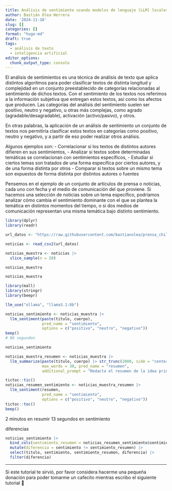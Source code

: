 ```yaml
---
title: Análisis de sentimiento usando modelos de lenguaje (LLM) locales en R
author: Bastián Olea Herrera
date: '2024-11-18'
slug: []
categories: []
format: "hugo-md"
draft: true
tags:
  - análisis de texto
  - inteligencia artificial
editor_options: 
  chunk_output_type: console
---
```


El análisis de sentimientos es una técnica de análisis de texto que aplica distintos algoritmos para poder clasificar textos de distinta longitud y complejidad en un conjunto preestablecido de categorías relacionadas al sentimiento de dichos textos. Con el sentimiento de los textos nos referimos a la información subjetiva que entregan estos textos, así como los afectos que producen. Las categorías del análisis del sentimiento suelen ser positivo, neutro y negativo, u otras más complejas, como agrado (agradable/desagradable), activación (activo/pasivo), y otros.

En otras palabras, la aplicación de un análisis de sentimiento un conjunto de textos nos permitiría clasificar estos textos en categorías como positivo, neutro y negativo, y a partir de eso poder realizar otros análisis.

Algunos ejemplos son: 
- Correlacionar si los textos de distintos autores difieren en sus sentimientos,
- Analizar si textos sobre determinadas temáticas se correlacionan con sentimientos específicos,
- Estudiar si ciertos temas son tratados de una forma específica por ciertos autores, y de una forma distinta por otros
- Comparar si textos sobre un mismo tema son expuestos de forma distinta por distintos autores o fuentes

Pensemos en el ejemplo de un conjunto de artículos de prensa o noticias, cada uno con fecha y el medio de comunicación del que proviene. Si hacemos una selección de noticias sobre un tema específico, podríamos analizar cómo cambia el sentimiento dominante con el que se plantea la temática en distintos momentos del tiempo, o si dos medios de comunicación representan una misma temática bajo distinto sentimiento.

```r
library(dplyr)
library(readr)
```

```r
url_datos <- "https://raw.githubusercontent.com/bastianolea/prensa_chile/refs/heads/main/datos/prensa_datos_muestra.csv"

noticias <- read_csv2(url_datos)

noticias_muestra <- noticias |> 
  slice_sample(n = 20)

noticias_muestra
```


```r
noticias_muestra
```

```r
library(mall)
library(stringr)
library(beepr)
```

```r
llm_use("ollama", "llama3.1:8b")

noticias_sentimiento <- noticias_muestra |> 
  llm_sentiment(paste(titulo, cuerpo), 
                pred_name = "sentimiento",
                options = c("positivo", "neutro", "negativo"))
beep()
# 86 segundos

noticias_sentimiento
```






```r

noticias_muestra_resumen <- noticias_muestra |> 
  llm_summarize(paste(titulo, cuerpo) |> str_trunc(2000, side = "center"), 
                max_words = 30, pred_name = "resumen", 
                additional_prompt = "Redacta el resumen de la idea principal de la noticia en español, y en un solo párrafo.")

tictoc::tic()
noticias_resumen_sentimiento <- noticias_muestra_resumen |> 
  llm_sentiment(resumen, 
                pred_name = "sentimiento",
                options = c("positivo", "neutro", "negativo"))
tictoc::toc()
beep()
```

2 minutos en resumir
13 segundos en sentimiento


diferencias
```r
noticias_sentimiento |> 
  bind_cols(sentimiento_resumen = noticias_resumen_sentimiento$sentimiento) |> 
  mutate(diferencia = sentimiento != sentimiento_resumen) |> 
  select(titulo, sentimiento, sentimiento_resumen, diferencia) |> 
  filter(diferencia)
```




----


Si este tutorial te sirvió, por favor considera hacerme una pequeña donación para poder tomarme un cafecito mientras escribo el siguiente tutorial 🥺

```{=html}
<div style = "height: 18px;">
</div>
<div>
  <div style="display: flex;
  justify-content: center;
  align-items: center;">
    <script type="text/javascript" src="https://cdnjs.buymeacoffee.com/1.0.0/button.prod.min.js" data-name="bmc-button" data-slug="bastimapache" data-color="#FFDD00" data-emoji="☕"  data-font="Cookie" data-text="Regálame un cafecito" data-outline-color="#000000" data-font-color="#000000" data-coffee-color="#ffffff" ></script>
  </div>
```